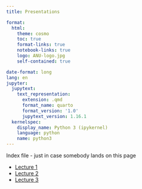 ```yaml
---
title: Presentations

format:
  html:
    theme: cosmo
    toc: true
    format-links: true
    notebook-links: true
    logo: ANU-logo.jpg
    self-contained: true

date-format: long
lang: en
jupyter:
  jupytext:
    text_representation:
      extension: .qmd
      format_name: quarto
      format_version: '1.0'
      jupytext_version: 1.16.1
  kernelspec:
    display_name: Python 3 (ipykernel)
    language: python
    name: python3
---
```


Index file - just in case somebody lands on this page

 - [Lecture 1](Lectures-1.1-Intro.reveal.html)
 - [Lecture 2](Lectures-1.2-Planets.reveal.html)
 - [Lecture 3](Lectures-1.3-History.reveal.html)
